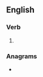 ==English==

===Verb===
{{head|en|verb form}}

# {{en-third-person singular of|uproot}}

===Anagrams===
* {{anagrams|en|a=ooprstu|portous}}